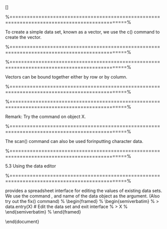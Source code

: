 
 
 
 
  \[\mbox{Section 5 : Data Creation, Data Entry, Data Import and Export}\]

 %==============================================================================================%

 \frametitle{5.1 The \texttt{c()} command}
 To create a simple data set, known as a vector, we use the c() command to create the vector.
 \begin{figure}
 \centering
 \includegraphics[width=1.2\linewidth]{images/makevector1}
 %\caption{}
 %\label{fig:makevector1}
 \end{figure}
 
 

 %==============================================================================================%

 \frametitle{Vectors}
 \begin{figure}
 \centering
 \includegraphics[width=1.2\linewidth]{images/makevectors}
 %\caption{}
 %\label{fig:makevectors}
 \end{figure}
 

 %==============================================================================================%

 \frametitle{Vectors} 
 Vectors can be bound together either by row or by column.
 \begin{figure}
 \centering
 \includegraphics[width=1.0\linewidth]{images/cbindrbind}
 \end{figure}
 

 %==============================================================================================%

 \frametitle{5.2 The scan() command}
 \begin{itemize}
 \item The \texttt{scan()} function is a useful method of inputting data quickly. 
 \item You can use to quickly copy
 and paste values into the \texttt{R} environment. It is best used in the manner as described in the
 following example. 
 \item Create a variable ”X” and use the \texttt{scan()} function to populate it with
 values. 
 \item Type in a value, and then press return. Once you have entered all the values, press
 return again to return to normal operation.
 \end{itemize}

 %==============================================================================================%

 \begin{figure}
 \centering
 \includegraphics[width=0.8\linewidth]{images/scannumbers}
 %\caption{}
 %\label{fig:scannumbers}
 \end{figure}
 
 Remark: Try the \texttt{edit()} command on object X.

 %==============================================================================================%

 \frametitle{5.2.1 Characters with the scan() command}
 The scan() command can also be used forinputting character data.
 \begin{figure}
 \centering
 \includegraphics[width=0.7\linewidth]{images/scandognames}
 %\caption{}
 %\label{fig:scandognames}
 \end{figure}
 

 %==============================================================================================%

 5.3 Using the data editor
 

 %==============================================================================================%

 \frametitle{5.4 Spreadsheet Interface}
 \texttt{R} provides a spreadsheet interface for editing the values of existing data sets. We use the
 command \texttt{data.entry()}, and name of the data object as the argument. (Also try out the
 fix() command)
 % \begin{framed}
 % \begin{semiverbatim}
 % > data.entry(X) # Edit the data set and exit interface
 % > X
 % \end{semiverbatim}
 % \end{framed}
 

 
 
 
 
 
 \end{document}

